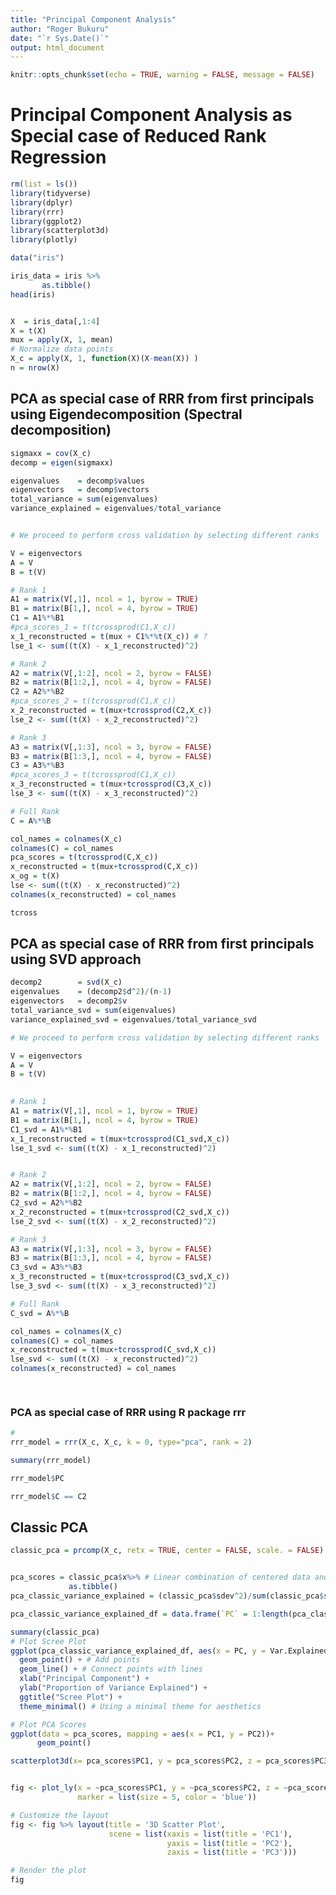 ```yaml
---
title: "Principal Component Analysis"
author: "Roger Bukuru"
date: "`r Sys.Date()`"
output: html_document
---
```


```r
knitr::opts_chunk$set(echo = TRUE, warning = FALSE, message = FALSE)
```

# Principal Component Analysis as Special case of Reduced Rank Regression

```r
rm(list = ls())
library(tidyverse)
library(dplyr)
library(rrr)
library(ggplot2)
library(scatterplot3d)
library(plotly)

data("iris")

iris_data = iris %>%
       as.tibble()  
head(iris)


X  = iris_data[,1:4]
X = t(X)
mux = apply(X, 1, mean)
# Normalize data points
X_c = apply(X, 1, function(X)(X-mean(X)) )
n = nrow(X)

```


## PCA as special case of RRR from first principals using Eigendecomposition (Spectral decomposition)


```r


sigmaxx = cov(X_c) 
decomp = eigen(sigmaxx)

eigenvalues    = decomp$values
eigenvectors   = decomp$vectors
total_variance = sum(eigenvalues)
variance_explained = eigenvalues/total_variance


# We proceed to perform cross validation by selecting different ranks 

V = eigenvectors
A = V
B = t(V)

# Rank 1
A1 = matrix(V[,1], ncol = 1, byrow = TRUE)
B1 = matrix(B[1,], ncol = 4, byrow = TRUE)
C1 = A1%*%B1
#pca_scores_1 = t(tcrossprod(C1,X_c))
x_1_reconstructed = t(mux + C1%*%t(X_c)) # ?
lse_1 <- sum((t(X) - x_1_reconstructed)^2)

# Rank 2
A2 = matrix(V[,1:2], ncol = 2, byrow = FALSE)
B2 = matrix(B[1:2,], ncol = 4, byrow = FALSE)
C2 = A2%*%B2
#pca_scores_2 = t(tcrossprod(C1,X_c))
x_2_reconstructed = t(mux+tcrossprod(C2,X_c))
lse_2 <- sum((t(X) - x_2_reconstructed)^2)

# Rank 3
A3 = matrix(V[,1:3], ncol = 3, byrow = FALSE)
B3 = matrix(B[1:3,], ncol = 4, byrow = FALSE)
C3 = A3%*%B3
#pca_scores_3 = t(tcrossprod(C1,X_c))
x_3_reconstructed = t(mux+tcrossprod(C3,X_c))
lse_3 <- sum((t(X) - x_3_reconstructed)^2)

# Full Rank
C = A%*%B

col_names = colnames(X_c)
colnames(C) = col_names
pca_scores = t(tcrossprod(C,X_c))
x_reconstructed = t(mux+tcrossprod(C,X_c))
x_og = t(X)
lse <- sum((t(X) - x_reconstructed)^2)
colnames(x_reconstructed) = col_names

tcross
```

## PCA as special case of RRR from first principals using SVD approach

```r

decomp2        = svd(X_c)
eigenvalues    = (decomp2$d^2)/(n-1)
eigenvectors   = decomp2$v
total_variance_svd = sum(eigenvalues)
variance_explained_svd = eigenvalues/total_variance_svd

# We proceed to perform cross validation by selecting different ranks 

V = eigenvectors
A = V
B = t(V)
  

# Rank 1
A1 = matrix(V[,1], ncol = 1, byrow = TRUE)
B1 = matrix(B[1,], ncol = 4, byrow = TRUE)
C1_svd = A1%*%B1
x_1_reconstructed = t(mux+tcrossprod(C1_svd,X_c))
lse_1_svd <- sum((t(X) - x_1_reconstructed)^2)


# Rank 2
A2 = matrix(V[,1:2], ncol = 2, byrow = FALSE)
B2 = matrix(B[1:2,], ncol = 4, byrow = FALSE)
C2_svd = A2%*%B2
x_2_reconstructed = t(mux+tcrossprod(C2_svd,X_c))
lse_2_svd <- sum((t(X) - x_2_reconstructed)^2)

# Rank 3
A3 = matrix(V[,1:3], ncol = 3, byrow = FALSE)
B3 = matrix(B[1:3,], ncol = 4, byrow = FALSE)
C3_svd = A3%*%B3
x_3_reconstructed = t(mux+tcrossprod(C3_svd,X_c))
lse_3_svd <- sum((t(X) - x_3_reconstructed)^2)

# Full Rank
C_svd = A%*%B

col_names = colnames(X_c)
colnames(C) = col_names
x_reconstructed = t(mux+tcrossprod(C_svd,X_c))
lse_svd <- sum((t(X) - x_reconstructed)^2)
colnames(x_reconstructed) = col_names  

    


```

### PCA as special case of RRR using R package rrr

```r
# 
rrr_model = rrr(X_c, X_c, k = 0, type="pca", rank = 2)

summary(rrr_model)

rrr_model$PC

rrr_model$C == C2

```



## Classic PCA

```r
classic_pca = prcomp(X_c, retx = TRUE, center = FALSE, scale. = FALSE)


pca_scores = classic_pca$x%>% # Linear combination of centered data and eigenvectors
             as.tibble()
pca_classic_variance_explained = (classic_pca$sdev^2)/sum(classic_pca$sdev^2)

pca_classic_variance_explained_df = data.frame(`PC` = 1:length(pca_classic_variance_explained), `Var Explained` = pca_classic_variance_explained) %>% as.tibble()

summary(classic_pca)
# Plot Scree Plot
ggplot(pca_classic_variance_explained_df, aes(x = PC, y = Var.Explained)) +
  geom_point() + # Add points
  geom_line() + # Connect points with lines
  xlab("Principal Component") +
  ylab("Proportion of Variance Explained") +
  ggtitle("Scree Plot") +
  theme_minimal() # Using a minimal theme for aesthetics

# Plot PCA Scores
ggplot(data = pca_scores, mapping = aes(x = PC1, y = PC2))+
      geom_point()

scatterplot3d(x= pca_scores$PC1, y = pca_scores$PC2, z = pca_scores$PC3, main="Principal Components", xlab="PC1", ylab="PC2", zlab="PC3", pch=19, color="blue")


fig <- plot_ly(x = ~pca_scores$PC1, y = ~pca_scores$PC2, z = ~pca_scores$PC3, type = 'scatter3d', mode = 'markers',
               marker = list(size = 5, color = 'blue'))

# Customize the layout
fig <- fig %>% layout(title = '3D Scatter Plot',
                      scene = list(xaxis = list(title = 'PC1'),
                                   yaxis = list(title = 'PC2'),
                                   zaxis = list(title = 'PC3')))

# Render the plot
fig

```